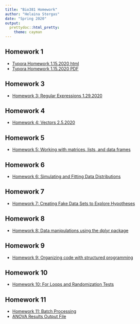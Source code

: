 ```yaml
---
title: "Bio381 Homework"
author: "Helaina Stergas"
date: "Spring 2020"
output: 
  prettydoc::html_pretty:
    theme: cayman
---
```


## Homework 1
* [Typora Homework 1.15.2020 html](Homework1_Typora.html)
* [Typora Homework 1.15.2020 PDF](Homework 1_Typora_1.15.20.pdf)

## Homework 3
* [Homework 3: Regular Expressions 1.29.2020](Homework3.html) 

## Homework 4
* [Homework 4: Vectors 2.5.2020](Homework4.html) 

## Homework 5
* [Homework 5: Working with matrices, lists, and data frames](Homework5_2.12.2020.html) 

## Homework 6
* [Homework 6: Simulating and Fitting Data Distributions](Homework6_2.19.2020.html)

## Homework 7
* [Homework 7: Creating Fake Data Sets to Explore Hypotheses](Homework7.html)

## Homework 8
* [Homework 8: Data manipulations using the dplyr package](Homework8_3.4.2020)

## Homework 9
* [Homework 9: Organizing code with structured programming](Homework9_3.25.20)

## Homework 10
* [Homework 10: For Loops and Randomization Tests](Homework10_4.3.2020.html)

## Homework 11
* [Homework 11: Batch Processing](Homework11_4.15.2020)
* [ANOVA Results Output File](ANOVAsummary1.csv)


